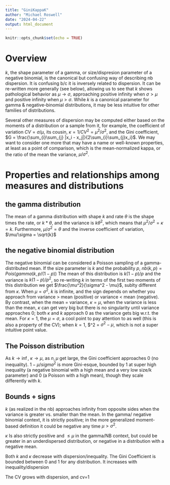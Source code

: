 ```yaml
---
title: "GiniKappaK"
author: "Michael Roswell"
date: "2024-04-22"
output: html_document
---
```


```r
knitr::opts_chunk$set(echo = TRUE)
```
# Overview 

$k$, the shape parameter of a gamma, or size/dispresion parameter of a negative
binomial, is the canonical but confusing way of describing nb dispersion. It is
confusing b/c it is inversely related to dispersion. It can be re-written more
generally (see below), allowing us to see that $k$ shows pathological behavior
as $\mu \to \sigma$, approaching positive infinity when $\sigma > \mu$ and
positive infinity when $\mu > \sigma$. While $k$ is a canonical parameter for
gamma & negative-binomial distributions, it may be less intuitive for other
families of distributions.

Several other measures of dispersion may be computed either based on the moments
of a distribution or a sample from it, for example, the coefficient of variation
$CV = \sigma / \mu$, its cousin, $\kappa = 1/CV^2 = \mu^2/\sigma^2$, and the
Gini coefficient, $G = \frac{\sum_{i}\sum_{j} |x_i -
x_j|}{2\sum_{i}\sum_{j}x_i}$. We may want to consider one more that may have a 
name or well-known properties, at least as a point of comparison, which is the 
mean-normalized kappa, or the ratio of the mean the variance, $\mu/\sigma^2$. 

# Properties and relationships among measures and distributions

## the gamma distribution
The mean of a gamma distribution with shape $k$ and rate $\theta$ is the shape
times the rate, or $k* \theta$, and the variance is $k\theta^2$, which means
that $\mu^2/\sigma^2 = \kappa =k$. Furthermore, $\mu/\sigma^2 = \theta$ and the
inverse coefficient of variation, $\mu/\sigma = \sqrt{k}$

## the negative binomial distribution 
The negative binomial can be considered a Poisson sampling of a
gamma-distributed mean. If the size parameter is $k$ and the probability $p$,
$nb(k, p) = Pois(gamma(k, p/(1-p))$ The mean of this distribution is $k(1-p)/p$
and the variance is $k(1-p)/p^2$, so re-writing $k$ in terms of the first two
moments of this distribution we get $\frac{\mu^2}{\sigma^2 - \mu}$, sublty
different from $\kappa$. When $\mu = \sigma^2$, $k$ is infinite, and the sign
depends on whether you approach from variance > mean (positive) or variance <
mean (negative). By contrast, when the mean = variance, $\kappa = \mu$, when the
variance is less than the mean, $\kappa$ can get very big but there is no
singularity until variance approaches 0; both $\kappa$ and $k$ approach 0 as the
variance gets big w.r.t. the mean. For $\kappa = 1$, the $\mu = \sigma$, a cool
point to pay attention to as well (this is also a property of the CV); when $k =
1$, $\mu^2 = $\sigma^2-\mu$, which is not a super intuitive point value.

## The Poisson distribution
As $k \to \inf$, $\kappa \to \mu$, as $n, \mu$ get large, the Gini coefficient
approaches 0 (no inequality). $1- \mu/sigma^2$ is more Gini-esque, bounded by 1
at super high inequality (a negative binomial with a high mean and a very low
size/k parameter) and 0 (a Poisson with a high mean), though they scale
differently with $k$.

## Bounds + signs
$k$ (as realized in the nb) approaches infinity from opposite sides when the
variance is greater vs. smaller than the mean. In the gamma/ negative binomial
context, it is strictly positive; in the more generalized moment-based
definition it could be negative any time $\mu > \sigma^2$.

$\kappa$ Is also strictly positive and $\leq \mu$ in the gamma/NB context, but
could be greater in an underdispersed distribution, or negative in a
distribution with a negative mean.

Both $k$ and $\kappa$ decrease with dispersion/inequality. The Gini Coefficient
is bounded between 0 and 1 for any distribution. It increases with
inequality/dispersion

The CV grows with dispersion, and cv=1 



